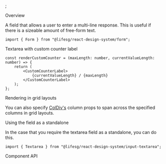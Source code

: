 
<Meta of={FormTextareaStories} />;

<Title>Form.Textarea</Title>

<Secondary>Overview</Secondary>

A field that allows a user to enter a multi-line response. This is useful if there is a sizeable amount
of free-form text.

```tsx
import { Form } from "@lifesg/react-design-system/form";
```

<Canvas of={FormTextareaStories.Textarea} />

<Heading3>Textarea with custom counter label</Heading3>

<Canvas of={FormTextareaStories.WithCustomCounter} />

```tsx
const renderCustomCounter = (maxLength: number, currentValueLength: number) => {
    return (
        <CustomCounterLabel>
            {currentValueLength} / {maxLength}
        </CustomCounterLabel>
    );
};
```

<Heading3>Rendering in grid layouts</Heading3>

You can also specify [ColDiv's](/docs/getting-started-layout-column-divs--column-divs)
column props to span across the specified columns in grid layouts.

<Canvas of={FormTextareaStories.RenderingInGridLayout} />

<Heading3>Using the field as a standalone</Heading3>

In the case that you require the textarea field as a standalone, you can do this.

```tsx
import { Textarea } from "@lifesg/react-design-system/input-textarea";
```

<Canvas of={FormTextareaStories.StandaloneUsage} />

<Secondary>Component API</Secondary>

<PropsTable />
